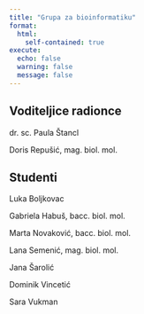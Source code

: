 ---
title: "Grupa za bioinformatiku"
format: 
  html:
    self-contained: true
execute:
  echo: false
  warning: false
  message: false
---

## Voditeljice radionce

dr. sc. Paula Štancl

Doris Repušić, mag. biol. mol.

## Studenti

Luka Boljkovac

Gabriela Habuš, bacc. biol. mol.

Marta Novaković, bacc. biol. mol.

Lana Semenić, mag. biol. mol.

Jana Šarolić

Dominik Vincetić

Sara Vukman
